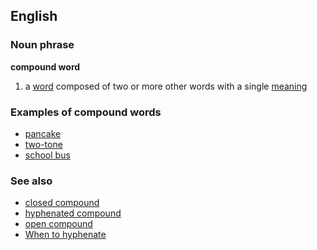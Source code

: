 ==English==
===Noun phrase===
'''compound word'''
#a [[word]] composed of two or more other words with a single [[meaning]]

===Examples of compound words===
*[[pancake]]
*[[two-tone]]
*[[school bus]]

===See also===
*[[closed compound]]
*[[hyphenated compound]]
*[[open compound]]
*[http://www.getitwriteonline.com/archive/042703.htm When to hyphenate]